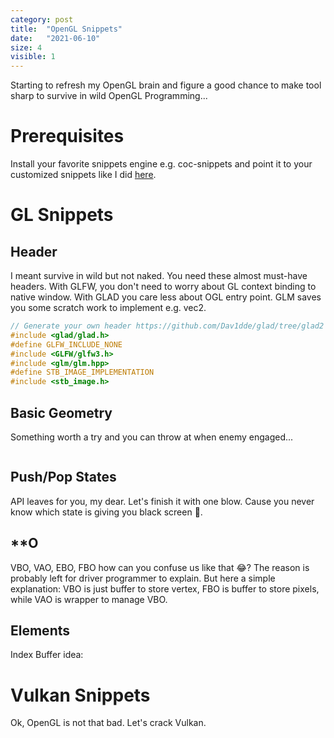```yaml
---
category: post
title:  "OpenGL Snippets"
date:   "2021-06-10"
size: 4
visible: 1
---
```


Starting to refresh my OpenGL brain and figure a good chance to make tool sharp to survive in wild OpenGL Programming...

# Prerequisites
Install your favorite snippets engine e.g. coc-snippets and point it to your customized snippets like I did [here](?).

# GL Snippets
## Header
I meant survive in wild but not naked. You need these almost must-have headers. With GLFW, you don't need to worry about GL context binding to native window. With GLAD you care less about OGL entry point. GLM saves you some scratch work to implement e.g. vec2.

```cpp
// Generate your own header https://github.com/Dav1dde/glad/tree/glad2
#include <glad/glad.h>
#define GLFW_INCLUDE_NONE
#include <GLFW/glfw3.h>
#include <glm/glm.hpp>
#define STB_IMAGE_IMPLEMENTATION
#include <stb_image.h>
```

## Basic Geometry
Something worth a try and you can throw at when enemy engaged...
```cpp
```


## Push/Pop States
API leaves for you, my dear. Let's finish it with one blow. Cause you never know which state is giving you black screen 🤦.


## \*\*O
VBO, VAO, EBO, FBO how can you confuse us like that 😂? The reason is probably left for driver programmer to explain. But here a simple explanation: VBO is just buffer to store vertex, FBO is buffer to store pixels, while VAO is wrapper to manage VBO.


## Elements
Index Buffer idea:


# Vulkan Snippets
Ok, OpenGL is not that bad. Let's crack Vulkan.


